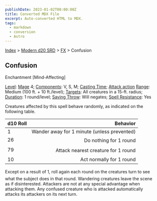 ```yaml
---
publishDate: 2023-01-02T00:00:00Z
title: Converted MDX File
excerpt: Auto-converted HTML to MDX.
tags:
  - markdown
  - conversion
  - Astro
---
```






[Index](-index) > [Modern d20 SRD](modern-d20-srd-index) > [FX](modern-d20-srd-fx-index) > Confusion




## Confusion


Enchantment [Mind-Affecting]


[Level](modern-d20-srd-fx-level): [Mage](modern-d20-srd-classes-advanced-mage) 4; [Components](modern-d20-srd-fx-components): V, S, M; [Casting Time](modern-d20-srd-fx-casting-time); [Attack action](modern-d20-srd-combat-attack-actions) [Range](modern-d20-srd-fx-range): Medium (100 ft. + 10 ft./level); [Targets](modern-d20-srd-fx-target):  All creatures in a 15-ft. radius; [Duration](modern-d20-srd-fx-duration):  1 round/level; [Saving Throw](modern-d20-srd-basics-saving-throws): Will negates; [Spell Resistance](modern-d20-srd-special-abilities-spell-resistance): Yes



Creatures affected by this spell behave randomly, as indicated on the following
  table.


| d10 Roll | Behavior |
| :---------- | ----------: |
| 1 | Wander away for 1 minute (unless prevented) |
| 26 | Do nothing for 1 round |
| 79 | Attack nearest creature for 1 round |
| 10 | Act normally for 1 round |



Except on a result of 1, roll again each round on the creatures turn to see what the subject does in that round. Wandering creatures leave the scene as if disinterested. Attackers are not at any special advantage when attacking them. Any confused creature who is attacked automatically attacks its attackers on its next turn.




